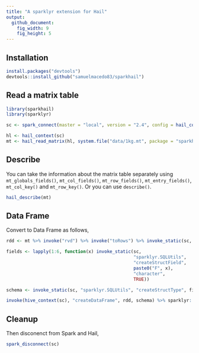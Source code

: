 ```yaml
---
title: "A sparklyr extension for Hail"
output:
  github_document:
    fig_width: 9
    fig_height: 5
---
```


## Installation

```r
install.packages("devtools")
devtools::install_github("samuelmacedo83/sparkhail")
```

## Read a matrix table

```r
library(sparkhail)
library(sparklyr)

sc <- spark_connect(master = "local", version = "2.4", config = hail_config())

hl <- hail_context(sc)
mt <- hail_read_matrix(hl, system.file("data/1kg.mt", package = "sparkhail"))
```

## Describe

You can take the information about the matrix table separately using `mt_globals_fields()`, `mt_col_fields()`, `mt_row_fields()`, `mt_entry_fields()`, `mt_col_key()` and `mt_row_key()`.
Or you can use `describe()`. 

```r
hail_describe(mt)
```

## Data Frame

Convert to Data Frame as follows,

```r
rdd <- mt %>% invoke("rvd") %>% invoke("toRows") %>% invoke_static(sc, "sparkhail.HailConverter", "mtToRdd", .)

fields <- lapply(1:6, function(x) invoke_static(sc, 
                                                "sparklyr.SQLUtils", 
                                                "createStructField", 
                                                paste0("F", x), 
                                                "character", 
                                                TRUE))

schema <- invoke_static(sc, "sparklyr.SQLUtils", "createStructType", fields)

invoke(hive_context(sc), "createDataFrame", rdd, schema) %>% sparklyr::sdf_register()
```

## Cleanup

Then disconenct from Spark and Hail,

```r
spark_disconnect(sc)
```
